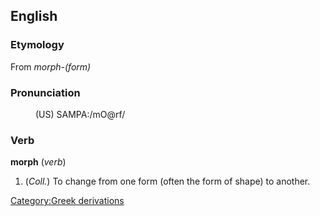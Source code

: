 ==English==
=== Etymology ===
From <i>morph-(form)</i> 

=== Pronunciation ===
:(US) SAMPA:/mO@rf/

===Verb===
<b>morph</b> (<i>verb</i>)
# (<i>Coll.</i>) To change from one form (often the form of shape) to another.

{{rfc}}
[[Category:Greek derivations]]